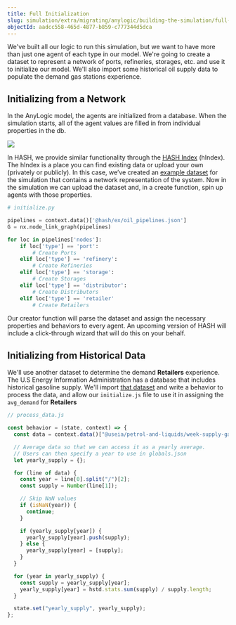 ```yaml
---
title: Full Initialization
slug: simulation/extra/migrating/anylogic/building-the-simulation/full-initialization
objectId: aadcc558-465d-4877-b859-c777344d5dca
---
```


We've built all our logic to run this simulation, but we want to have more than just one agent of each type in our model. We're going to create a dataset to represent a network of ports, refineries, storages, etc. and use it to initialize our model. We'll also import some historical oil supply data to populate the demand gas stations experience.

## Initializing from a Network

In the AnyLogic model, the agents are initialized from a database. When the simulation starts, all of the agent values are filled in from individual properties in the db.

![](https://cdn-us1.hash.ai/site/docs/image%20%2828%29.png)

In HASH, we provide similar functionality through the [HASH Index](/platform/index) \(hIndex\). The hIndex is a place you can find existing data or upload your own \(privately or publicly\). In this case, we’ve created an [example dataset](/@hash/ex) for the simulation that contains a network representation of the system. Now in the simulation we can upload the dataset and, in a create function, spin up agents with those properties.

```python
# initialize.py

pipelines = context.data()['@hash/ex/oil_pipelines.json']
G = nx.node_link_graph(pipelines)

for loc in pipelines['nodes']:
    if loc['type'] == 'port':
        # Create Ports
    elif loc['type'] == 'refinery':
        # Create Refineries
    elif loc['type'] == 'storage':
        # Create Storages
    elif loc['type'] == 'distributor':
        # Create Distributors
    elif loc['type'] == 'retailer'
        # Create Retailers
```

Our creator function will parse the dataset and assign the necessary properties and behaviors to every agent. An upcoming version of HASH will include a click-through wizard that will do this on your behalf.

## Initializing from Historical Data

We'll use another dataset to determine the demand **Retailers** experience. The U.S Energy Information Administration has a database that includes historical gasoline supply. We'll import [that dataset](/@useia/petrol-and-liquids) and write a behavior to process the data, and allow our `initialize.js` file to use it in assigning the `avg_demand` for **Retailers**

```javascript
// process_data.js

const behavior = (state, context) => {
  const data = context.data()["@useia/petrol-and-liquids/week-supply-gas.csv"];

  // Average data so that we can access it as a yearly average.
  // Users can then specify a year to use in globals.json
  let yearly_supply = {};

  for (line of data) {
    const year = line[0].split("/")[2];
    const supply = Number(line[1]);

    // Skip NaN values
    if (isNaN(year)) {
      continue;
    }

    if (yearly_supply[year]) {
      yearly_supply[year].push(supply);
    } else {
      yearly_supply[year] = [supply];
    }
  }

  for (year in yearly_supply) {
    const supply = yearly_supply[year];
    yearly_supply[year] = hstd.stats.sum(supply) / supply.length;
  }

  state.set("yearly_supply", yearly_supply);
};
```
